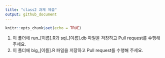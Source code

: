 ---
title: "class2 과제 제출"
output: github_document
---

```{r setup, include=FALSE}
knitr::opts_chunk$set(echo = TRUE)
```

1. 이 폴더에 run_[이름].R과 sql_[이름].db 파일을 저장하고 Pull request를 수행해 주세요.
2. 이 폴더에 big_[이름].R 파일을 저장하고 Pull request를 수행해 주세요.